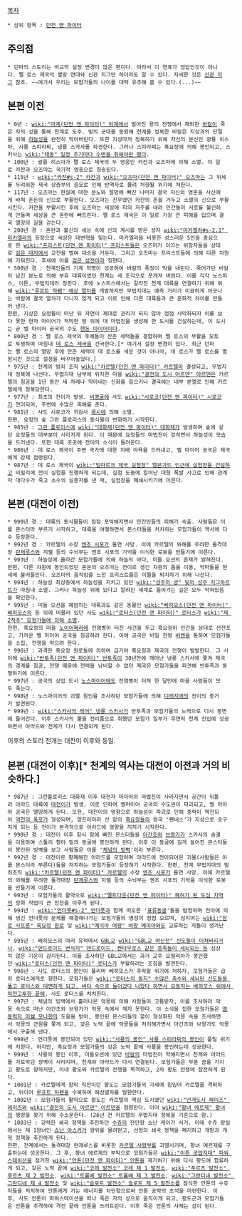 [[목차]]

 * 상위 항목 : [[던전 앤 파이터]]

== 주의점 ==
 * 던파의 스토리는 비교적 설정 변경이 많은 편이다. 따라서 이 연표가 정답인것이 아니다. 펠 로스 제국의 멸망 연대와 신관 지그만 하더라도 알 수 있다. 자세한 것은 [[신관 지그]] 참조. ~~여기서 우리는 모험가들의 나이를 대략 유추해 볼 수 있다.(...)~~ 

== 본편 이전 ==
 * 0년 : [[wiki:"마계(던전 앤 파이터)" 마계]]에서 벌어진 용의 전쟁에서 패퇴한 [[바칼]]이 죽은 자의 성을 통해 천계로 도주. 빛의 군대를 동원해 천계를 정복한 바칼은 지상과의 단절을 위해 [[하늘성]]을 완전히 막아버린다. 또한 지상마저 정복하기 위해 자신의 분신인 광룡 히스마, 사룡 스피라찌, 냉룡 스카사를 파견한다. 그러나 스피라찌는 흑요정에 의해 봉인되고, 스카사는 [[wiki:"태동" 일정 주기마다 수면을 취해야만 했다]].
 * 100년 : 광룡 히스마가 펠 로스 제국의 두 영웅인 카잔과 오즈마에 의해 소멸. 이 일로 카잔과 오즈마는 국가적 영웅으로 칭송된다.
 * 115년 : [[wiki:"카잔#s-2" 카잔]]과 [[wiki:"오즈마(던전 앤 파이터)" 오즈마]]는 그 위세를 두려워한 제국 상층부의 음모로 인해 반역자로 몰려 처형될 위기에 처한다.
 * 117년 : 오즈마는 현실에 대한 분노와 절망에 빠진 나머지 결국 자신의 영혼을 사신에게 바쳐 혼돈의 신으로 부활한다. 오즈마는 친우였던 카잔의 혼을 거두고 소멸의 신으로 부활시킨다. 카잔을 부활시킨 후에 오즈마는 세상에 피의 저주를 내려 인간들이 서로를 불신하게 만들며 세상을 큰 혼란에 빠트린다. 펠 로스 제국은 이 일로 가장 큰 피해를 입으며 결국 멸망의 길을 걷는다.
 * 200년 경 : 혼란과 불신의 세상 속에 신의 계시를 받은 성자 [[wiki:"미카엘라#s-2.1" 미카엘라]]의 등장으로 세상은 대변혁을 맞는다. 미카엘라을 비롯한 성스러운 5인을 중심으로 한 [[wiki:"프리스트(던전 앤 파이터)" 프리스트]]들은 오즈마가 이끄는 위장자들을 상대로 [[검은 대지]]에서 교전을 벌여 대승을 거둔다. 그리고 오즈마는 프리스트들에 의해 다른 차원에 가둬진다. 후세에 이를 [[검은 성전]]이라 칭한다.
 * 500년 경 : 천계인들의 기계 혁명이 성공하여 바칼의 폭정이 막을 내린다. 죽어가던 바칼이 남긴 분노로 의해 부유 대륙이였던 천계는 세 조각으로 쪼개져 버린다. 이를 각각 노스피스, 이튼, 무법지대라 칭한다. 후에 노스피스에서는 갈라진 천계 대륙을 연결하기 위해 위해 [[wiki:"루프트 하펜" 해상 열차]]를 개발하지만 무법지대는 예측 거리가 미묘하게 어긋나는 바람에 결국 열차가 다니지 않게 되고 이로 인해 다른 대륙들과 큰 문화적 차이를 만들어 낸다.
 한편, 지상은 요정들이 떠난 뒤 자연이 제대로 관리가 되지 않아 점점 사막화되자 이를 보다 못한 현자 마이어가 척박한 땅 위에 대 마법진을 생성해 한 도시를 건설하는데, 이 도시는 곧 벨 마이어 공국의 수도 [[헨돈 마이어]]이다.
 * 800년 경 : 펠 로스 제국의 후예들이 잔존 세력들을 결합하여 펠 로스의 부활을 모토로 투쟁하여 마침내 [[데 로스 제국]]을 건국한다.[* 여기서 설정 변경이 있다. 최근 던파는 펠 로스의 멸망 후에 잔존 세력이 데 로스를 세운 것이 아니라, 데 로스가 펠 로스를 멸망시킨 것으로 설정을 바꾸어놓았다.]
 * 975년 : 천계의 범죄 조직 [[wiki:"카르텔(던전 앤 파이터)" 카르텔]]이 결성되고, 무법지대 정복에 나선다. 무법지대 남부에 위치한 마을 [[wiki:"결전의 도시 아르덴" 아르덴]]은 카르텔의 침공을 1년 동안 세 차례나 막아내는 신화를 일으키나 결국에는 내부 분열로 인해 카르텔에게 정복당한다. 
 * 977년 : 최초의 전이가 발생. [[비명굴]]에 사도 [[wiki:"시로코(던전 앤 파이터)" 시로코]]가 전이되어, 주변에 수많은 피해를 준다.
 * 981년 : 사도 시로코가 귀검사 [[록시]]에 의해 소멸.
 한편, 요정의 숲 그란 플로리스의 동식물이 변화하기 시작한다.
 * 985년 : [[그란 플로리스]]에 [[wiki:"대화재(던전 앤 파이터)" 대화재]]가 발생하며 숲에 살던 요정들의 대부분이 사라지게 된다. 이 때문에 요정들의 마법진이 걷히면서 하늘성이 모습을 드러낸다. 또한 대륙 곳곳에 전이의 소식이 들려온다.
 * 986년 : 데 로스 제국이 주변 국가에 대한 지배 야욕을 드러내고, 벨 마이어 공국은 제국에게 강제 점령된다.
 * 987년 : 데 로스 제국이 [[wiki:"빌마르크 제국 실험장" 엘븐가드 인근에 실험장을 건설하고]] 비밀리에 전이 실험을 진행하게 되는데, 실험 도중에 일어난 대형 폭발 사고로 인해 관계자 대다수가 죽고 소수의 실종자를 낸 채, 실험장을 폐쇄시키기에 이른다.
== 본편 (대전이 이전) ==
 * 990년 경 : 대륙의 동식물들이 점점 포악해지면서 민간인들의 피해가 속출. 사람들은 이를 몬스터라 부르기 시작하고, 대륙을 여행하면서 몬스터들을 처치하는 모험가들이 역사에 다수 등장한다.
 * 992년 경 : 카르텔의 수장 [[엔조 시포]]가 돌연 사망. 이에 카르텔의 와해를 우려한 돌격대장 [[란제루스]]와 지젤 등의 수뇌부는 엔조 시포의 기억을 이식한 로봇을 만들기에 이른다.
 * 993년 : 하늘성에 올라간 모험가들에 의해 하늘의 바다, 미들 오션의 존재가 밝혀진다.
 한편, 다른 차원에 봉인되었던 혼돈의 오즈마는 전이로 생긴 차원의 틈을 이용, 악마들을 현세에 불러들인다. 오즈마의 움직임을 느낀 프리스트들은 이들을 퇴치하기 위해 나선다.
 * 994년 : 하늘성 최상층에서 하늘성을 지키고 있던 [[wiki:"성주의 궁" 빛의 성주 지그하르트]]가 마침내 소멸. 그러나 하늘성 위에 있다고 알려진 세계로 들어가는 길은 모두 막혀있음을 확인한다.
 * 995년 : 미들 오션을 헤엄치는 대륙과도 같은 동물인 [[wiki:"베히모스(던전 앤 파이터)" 베히모스]]의 등 뒤에 머물러 있던 사도 [[wiki:"로터스(던전 앤 파이터)" 로터스]]가 [[wiki:"제 2척추" 모험가들에 의해 소멸]].
 한편, 흑요정의 마을 [[노이어페라]]에 전염병이 터진 사건을 두고 흑요정이 인간을 상대로 선전포고, 가까운 벨 마이어 공국을 침공하려 한다. 이에 공국은 비밀 전령 [[버켄]]을 통하여 모험가들을 소집, 전쟁을 막으려 한다.
 * 996년 : 과격한 흑요정 원로들에 의하여 급기야 흑요정과 제국의 전쟁이 발발한다. 그 사이에 [[wiki:"반투족(던전 앤 파이터)" 반투족]]이 30년만에 깨어난 냉룡 스카사에 쫓겨 제국의 경계를 침공, 전쟁 때문에 전력을 낭비할 수 없던 제국은 모험가들을 파견해 반투족과 동맹하기에 이른다.
 * 997년 : 공국의 상업 도시 [[노스마이어]]에도 전염병이 터져 한 달만에 마을 사람들이 모두 죽는다.
 * 998년 : 노스마이어의 괴멸 원인을 조사하던 모험가들에 의해 [[디레지에]]의 전이의 증거가 발견된다.
 * 999년 : [[wiki:"스카사의 레어" 냉룡 스카사]]가 반투족과 모험가들의 노력으로 다시 동면에 들어간다. 이후 스카사의 뿔을 전리품으로 취했던 모험가 일부가 우연히 천계 진입에 성공하면서 아라드와 천계가 다시 연결되게 된다.

이후의 스토리 전개는 대전이 이후와 동일.
== 본편 (대전이 이후)[* 천계의 역사는 대전이 이전과 거의 비슷하다.] ==
 * 987년 : 그란플로리스 대화재 이후 대현자 마이어의 마법진이 사라지면서 공간이 뒤틀려 아라드 대륙에 [[대전이]]가 발생. 이로 인하여 벨마이어 공국의 수도권이 파괴되고, 벨 마이어 공국은 멸망하게 된다. 또한, 대전이의 영향으로 하늘성이 파괴로 인해 중력이 역전되어 [[역천의 폭포]]가 형성되며, 알프라이라 산 밑의 [[흑요정]]들의 왕국 '펜네스'가 지상으로 솟구치게 되는 등 전이가 본격적으로 아라드에 영향을 끼치기 시작한다.
 * 990년 경 : 대전이 이후 잠시 잠에 빠진 몬스터들을 [[아간조]]와 [[브왕가]]가 스카사의 숨결을 이용하여 스툴리 평야 밑의 동굴에 봉인하게 된다. 이후 이 동굴에 길게 늘어진 몬스터들이 봉인된 빙벽을 보고 사람들은 이를 '[[체념의 빙벽]]'이라 부른다. 
 * 992년 경 : 대전이로 황폐해진 아라드를 모험하며 아라드에 전이되어온 괴물(사람들은 이를 몬스터라 부른다)들을 처치하는 모험가들이 등장하기 시작한다. 한편, 천계 무법지대의 범죄조직 [[wiki:"카르텔(던전 앤 파이터)" 카르텔]]의 수장 [[엔조 시포]]가 돌연 사망. 이에 카르텔의 와해를 우려한 돌격대장 [[란제루스]]와 지젤 등의 수뇌부는 엔조 시포의 기억을 이식한 로봇을 만들기에 이른다.
 * 993년 : 모험가들의 활약으로 [[wiki:"멜트다운(던전 앤 파이터)" 폐허가 된 도심 지역]]의 정화 작업이 큰 진전을 이루게 된다.
 * 994년 : [[wiki:"언더풋#s-2" 언더풋]]과 함께 떠오른 '[[표류동굴]]'들을 탐험하며 전이에 의해 생긴 언더풋의 문제를 해결해나가는 모험가들의 명성이 점점 오르며, 심지어는 [[wiki:"장로 사프론" 흑요정 원로]] 및 [[wiki:"메이아 여왕" 여왕 메이아]]와도 교류하는 자들이 생겨난다.
 * 995년 : 베히모스의 여러 유적에서 [[GBL교]] [[wiki:"GBL교 여신전" 신도들이 미쳐버리거나]], [[wiki:"덴드로이드 번식지" 덴드로이드, 켄타우로스 같은 종족들이 세뇌되는 등]] 심상치 않은 기운이 감지된다. 이를 조사하던 GBL교에서는 과거 교주 오필리아가 봉인했던 [[wiki:"로터스(던전 앤 파이터)" 로터스]]가 부활하려는 조짐을 발견한다.
 * 996년 : 사도 로터스의 봉인이 풀리며 베히모스가 추락할 위기에 처하자, 모험가들은 급히 로터스에게로 향한다. 모험가들은 [[wiki:"로터스의 둥지" 수많은 촉수와 세뇌된 신도들을 뚫고 로터스와 대면하게 되고, 바다 속으로 들어갔다 나왔다 하면서 요동치는 베히모스 위에서 악전고투한 끝에]], 사도 로터스를 처치한다. 
 * 997년 : 체념의 빙벽에서 흘러나온 악몽에 의해 사람들이 고통받자, 이를 조사하러 악몽 속으로 떠난 아간조와 브왕가가 악몽 속에서 깨지 못한다. 이 소식을 접한 모험가들은 [[염동력자 미쉘 모나헌]]의 도움을 받아, 봉인된 몬스터들의 꿈이 형상화된 악몽 속을 조사하면서 악몽의 근원을 쫓게 되고, 갖은 노력 끝에 악몽들을 처리해가면서 아간조와 브왕가도 악몽에서 구출해 낸다.
 * 998년 : 언더풋에 봉인되어 있던 [[wiki:"사룡의 봉인" 사룡 스피라찌의 봉인]]이 풀릴 위기에 처한다. 하지만, 흑요정과 모험가들의 갖은 노력 끝에 사룡을 봉인하는데 성공한다.
 * 999년 : 사룡의 봉인 이후, 미들오션에 있던 [[바칼]]의 마법진이 약해지면서 천계와 아라드를 가로막던 장벽이 사라지며, 천계와 아라드가 다시 연결된다. 모험가들은 부푼 꿈을 가지고 황도로 향하지만, 이내 황도와 카르텔의 전쟁을 목격하고, 2차 황도 전쟁에 참전하게 된다.
 * 1001년 : 카르텔에게 함락 직전이던 황도는 모험가들의 가세에 힘입어 카르텔을 격퇴하고, 뒤이어 [[루프트 하펜]]을 수복하여 해상열차를 탈환한다.
 * 1002년 : 모험가들의 활약으로 황도는 카르텔의 핵심 도시였던 [[wiki:"안개도시 헤이즈" 헤이즈]]와 [[wiki:"결전의 도시 아르덴" 아르덴]]을 점령한다. 이어 [[wiki:"황녀 에르제" 황녀]]의 행방을 찾기 위해 수소문한다. (26년 전 카르텔의 무법지대 정복을 기준으로 함.)
 * 1003년 : 강력한 쇄국 정책을 추진하던 [[수쥬]]의 현안왕 쇼난 케이가 서거. 이에 수쥬 왕실에서는 제 1왕녀인 [[쇼난 아스카]]가 왕위를 물려받고, 선왕의 쇄국 정책을 폐지하고 개방과 개혁 정책을 추진하게 된다.
 한편, 천계에서는 돌격대장 란제루스를 비롯한 [[카르텔 사령부]]를 괴멸시키며, 황녀 에르제를 구출하는데 성공한다. 그 후, 황녀 에르제의 부탁으로 모험가들은 [[wiki:"이튼 공업지대" 파워 스테이션]]을 점거한 [[wiki:"안톤(던전 앤 파이터)" 안톤]]을 제거하기 위해 다시 황도에 합류하게 되고, 갖은 노력 끝에 [[wiki:"코레 발전소" 코레 제 1 발전소]], [[wiki:"푸르츠 발전소" 푸르츠 제 2 발전소]], [[wiki:"트롬베 발전소" 트롬베 제 3 발전소]], [[wiki:"그란디네 발전소" 그란디네 제 4 발전소]] 및 [[wiki:"슬로트 발전소" 슬로트 제 5 발전소]]를 잠식한 안톤의 수호자들을 처치하여 안톤에게 가는 에너지를 차단함으로써 안톤 공략의 초석을 마련한다. 이후, 사도 안톤이 파워스테이션을 떠나 죽은 자의 성으로 움직이게 되고, 황도군과 모험가들은 안톤을 추격하여 격전 끝에 안톤을 쓰러트린다. 이후 죽은 안톤의 사체는 섬이 된다.
